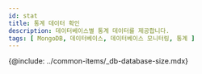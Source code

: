 ```yaml
---
id: stat
title: 통계 데이터 확인
description: 데이터베이스별 통계 데이터를 제공합니다.
tags: [ MongoDB, 데이터베이스, 데이터베이스 모니터링, 통계 ]
---
```


<!-- {@include: ../common-items/_db-sql-static.mdx} -->

<!-- {@include: ../common-items/_db-trend-by-query.mdx} -->

<!-- {@include: ../common-items/_db-detail-view-query.mdx} -->

<!-- mysql, mariadb 지원 -->
<!-- {@include: ../common-items/_db-table-size.mdx} -->

<!-- mysql, mariadb, CUBRID 지원 -->
{@include: ../common-items/_db-database-size.mdx}

<!-- oracle, tibero, CUBRID -->
<!-- {@include: ../common-items/_db-tablespace-size.mdx}-->

<!-- oracle, tibero -->
<!-- {@include: ../common-items/_db-sga-size.mdx} -->